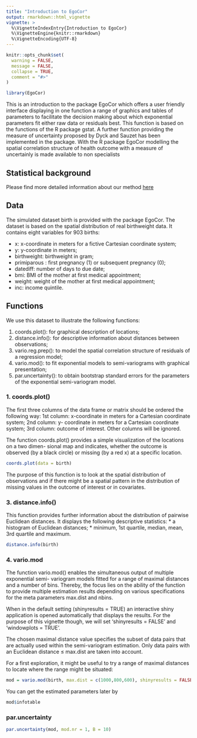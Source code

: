 ```yaml
---
title: "Introduction to EgoCor"
output: rmarkdown::html_vignette
vignette: >
  %\VignetteIndexEntry{Introduction to EgoCor}
  %\VignetteEngine{knitr::rmarkdown}
  %\VignetteEncoding{UTF-8}
---
```


```r
knitr::opts_chunk$set(
  warning = FALSE,
  message = FALSE,
  collapse = TRUE,
  comment = "#>"
)
```

```r
library(EgoCor)
```

This is an introduction to the package EgoCor which offers a user friendly interface displaying in one function a range of graphics and tables of parameters to facilitate the decision making about which exponential parameters fit either raw data or residuals best. This function is based on the functions of the R package gstat. A further function providing the measure of uncertainty proposed by Dyck and Sauzet has been implemented in the package.
With the R package EgoCor modelling the spatial correlation structure of health outcome with a measure of uncertainly is made available to non specialists

## Statistical background

Please find more detailed information about our method [here](https://arxiv.org/abs/2202.05752)


## Data

The simulated dataset birth is provided with the package EgoCor. The dataset is based on the spatial distribution of real birthweight data. It contains eight variables for 903 births:

* x: x-coordinate in meters for a fictive Cartesian coordinate system; 
* y: y-coordinate in meters;
* birthweight: birthweight in gram;
* primiparous : first pregnancy (1) or subsequent pregnancy (0);
* datediff: number of days to due date;
* bmi: BMI of the mother at first medical appointment;
* weight: weight of the mother at first medical appointment; 
* inc: income quintile.

## Functions

We use this dataset to illustrate the following functions:

1. coords.plot(): for graphical description of locations;
2. distance.info(): for descriptive information about distances between observations;
3. vario.reg.prep(): to model the spatial correlation structure of residuals of a regression model;
4. vario.mod(): to fit exponential models to semi-variograms with graphical presentation;
5. par.uncertainty(): to obtain bootstrap standard errors for the parameters of the exponential semi-variogram model.


### 1. coords.plot()

The first three columns of the data frame or matrix should be ordered the following way:
1st column: x-coordinate in meters for a Cartesian coordinate system; 2nd column: y- coordinate in meters for a Cartesian coordinate system; 3rd column: outcome of interest. Other columns will be ignored.

The function coords.plot() provides a simple visualization of the locations on a two dimen- sional map and indicates, whether the outcome is observed (by a black circle) or missing (by a red x) at a specific location.

```r
coords.plot(data = birth)
```
The purpose of this function is to look at the spatial distribution of observations and if there might be a spatial pattern in the distribution of missing values in the outcome of interest or in covariates.

### 3. distance.info()

This function provides further information about the distribution of pairwise Euclidean distances. It displays the following descriptive statistics:
* a histogram of Euclidean distances;
* minimum, 1st quartile, median, mean, 3rd quartile and maximum.

```r
distance.info(birth)
```


### 4. vario.mod

\code{test}

The function vario.mod() enables the simultaneous output of multiple exponential semi- variogram models fitted for a range of maximal distances and a number of bins. Thereby, the focus lies on the ability of the function to provide multiple estimation results depending on various specifications for the meta parameters max.dist and nbins.

When in the default setting (shinyresults = TRUE) an interactive shiny application is opened automatically that displays the results. For the purpose of this vignette though, we will set 'shinyresults = FALSE' and 'windowplots = TRUE'.

The chosen maximal distance value specifies the subset of data pairs that are actually used within the semi-variogram estimation. Only data pairs with an Euclidean distance ≤ max.dist are taken into account.

For a first exploration, it might be useful to try a range of maximal distances to locate where the range might be situated:

```r
mod = vario.mod(birth, max.dist = c(1000,800,600), shinyresults = FALSE, windowplots = TRUE)
```
You can get the estimated parameters later by
```r
mod$infotable
```

### par.uncertainty

```r
par.uncertainty(mod, mod.nr = 1, B = 10)
```


